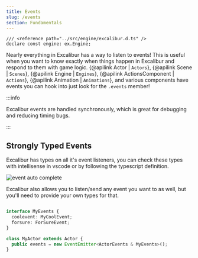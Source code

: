 ```yaml
---
title: Events
slug: /events
section: Fundamentals
---
```


```twoslash include ex
/// <reference path="../src/engine/excalibur.d.ts" />
declare const engine: ex.Engine;
```

Nearly everything in Excalibur has a way to listen to events! This is useful when you want to know exactly when things happen in Excalibur and respond to them with game logic. {@apilink Actor | `Actors`}, {@apilink Scene | `Scenes`}, {@apilink Engine | `Engines`}, {@apilink ActionsComponent | `Actions`}, {@apilink Animation | `Animations`}, and various components have events you can hook into just look for the `.events` member!

:::info

Excalibur events are handled synchronously, which is great for debugging and reducing timing bugs.

:::

## Strongly Typed Events

Excalibur has types on all it's event listeners, you can check these types with intellisense in vscode or by following the typescript definition.

![event auto complete](events.png)

Excalibur also allows you to listen/send any event you want to as well, but you'll need to provide your own types for that.

```typescript

interface MyEvents {
  coolevent: MyCoolEvent;
  forsure: ForSureEvent;
}

class MyActor extends Actor {
  public events = new EventEmitter<ActorEvents & MyEvents>();
}

```